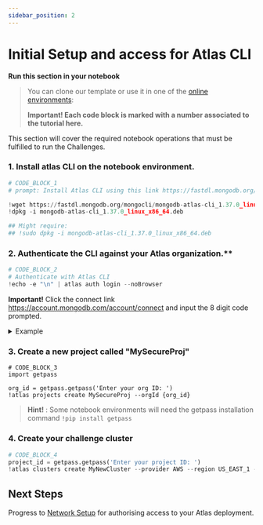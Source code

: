 ```yaml
---
sidebar_position: 2
---
```


# Initial Setup and access for Atlas CLI

**Run this section in your notebook**

> You can clone our template or use it in one of the [online environments](https://github.com/mongodb-developer/security-lab-notebooks/blob/main/template_notebook.ipynb):
>
> **Important! Each code block is marked with a number associated to the tutorial here.**

This section will cover the required notebook operations that must be fulfilled to run the Challenges.

### 1. Install atlas CLI on the notebook environment.
```python
# CODE_BLOCK_1
# prompt: Install Atlas CLI using this link https://fastdl.mongodb.org/mongocli/mongodb-atlas-cli_1.37.0_linux_x86_64.deb

!wget https://fastdl.mongodb.org/mongocli/mongodb-atlas-cli_1.37.0_linux_x86_64.deb
!dpkg -i mongodb-atlas-cli_1.37.0_linux_x86_64.deb

## Might require:
## !sudo dpkg -i mongodb-atlas-cli_1.37.0_linux_x86_64.deb
```

### 2. Authenticate the CLI against your Atlas organization.**
```python
# CODE_BLOCK_2
# Authenticate with Atlas CLI
!echo -e "\n" | atlas auth login --noBrowser
```

**Important!** Click the connect link https://account.mongodb.com/account/connect and input the 8 digit code prompted. 

<details>
<summary> Example </summary>

Run the cell and get the verification code as well as the authentication link and open it in a new tab:


<img src="../img/Init_CLI.png" />

Proceed to login into https://account.mongodb.com/account/connect  and provide the code in the opened authentication tab:

<img src="../img/InputKey.png" />

Confirm the CLI access and go back to the notebook:

<img src="../img/AuthCLI.png" />

You should see an output in the notebook cell similar to:

```
To verify your account, copy your one-time verification code:
F7JK-PTRT

Paste the code in the browser when prompted to activate your Atlas CLI. Your code will expire after 10 minutes.

To continue, go to https://account.mongodb.com/account/connect
/usr/bin/xdg-open: 882: www-browser: not found
/usr/bin/xdg-open: 882: links2: not found
/usr/bin/xdg-open: 882: elinks: not found
/usr/bin/xdg-open: 882: links: not found
/usr/bin/xdg-open: 882: lynx: not found
/usr/bin/xdg-open: 882: w3m: not found
xdg-open: no method available for opening 'https://account.mongodb.com/account/connect'
There was an issue opening your browser
Successfully logged in as <youruser>@mongodb.com.
Select one default organization and one default project.
...
```

Take a note of the relevant Organization ID for next steps and "STOP" the cell.
<img src="../img/SuccessPhase.png" />
</details>

### 3. Create a new project called "MySecureProj"
```
# CODE_BLOCK_3
import getpass

org_id = getpass.getpass('Enter your org ID: ')
!atlas projects create MySecureProj --orgId {org_id}
```

> **Hint!** :  Some notebook environments will need the getpass installation command `!pip install getpass`

### 4. Create your challenge cluster
```python
# CODE_BLOCK_4
project_id = getpass.getpass('Enter your project ID: ')
!atlas clusters create MyNewCluster --provider AWS --region US_EAST_1 --tier M0 --projectId {project_id}
```

## Next Steps

Progress to [Network Setup](./atlas) for authorising access to your Atlas deployment.
